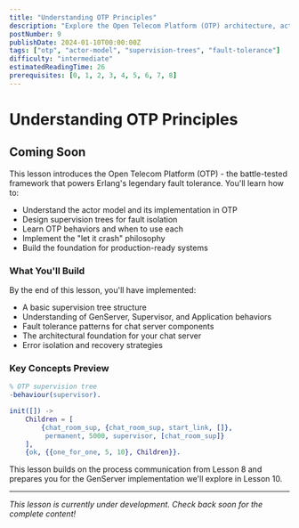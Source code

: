 ```yaml
---
title: "Understanding OTP Principles"
description: "Explore the Open Telecom Platform (OTP) architecture, actor model implementation, and supervision trees that make Erlang systems bulletproof"
postNumber: 9
publishDate: 2024-01-10T00:00:00Z
tags: ["otp", "actor-model", "supervision-trees", "fault-tolerance"]
difficulty: "intermediate"
estimatedReadingTime: 26
prerequisites: [0, 1, 2, 3, 4, 5, 6, 7, 8]
---
```


# Understanding OTP Principles

## Coming Soon

This lesson introduces the Open Telecom Platform (OTP) - the battle-tested framework that powers Erlang's legendary fault tolerance. You'll learn how to:

- Understand the actor model and its implementation in OTP
- Design supervision trees for fault isolation
- Learn OTP behaviors and when to use each
- Implement the "let it crash" philosophy
- Build the foundation for production-ready systems

### What You'll Build

By the end of this lesson, you'll have implemented:
- A basic supervision tree structure
- Understanding of GenServer, Supervisor, and Application behaviors
- Fault tolerance patterns for chat server components
- The architectural foundation for your chat server
- Error isolation and recovery strategies

### Key Concepts Preview

```erlang
% OTP supervision tree
-behaviour(supervisor).

init([]) ->
    Children = [
        {chat_room_sup, {chat_room_sup, start_link, []},
         permanent, 5000, supervisor, [chat_room_sup]}
    ],
    {ok, {{one_for_one, 5, 10}, Children}}.
```

This lesson builds on the process communication from Lesson 8 and prepares you for the GenServer implementation we'll explore in Lesson 10.

---

_This lesson is currently under development. Check back soon for the complete content!_